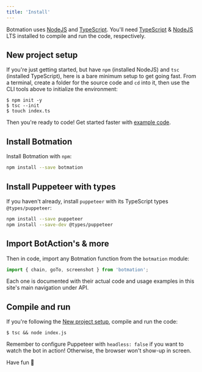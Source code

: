 ```yaml
---
title: 'Install'
---
```


Botmation uses [NodeJS](http://nodejs.org/) and [TypeScript](https://www.typescriptlang.org/). You'll need [TypeScript](https://www.npmjs.com/package/typescript) & [NodeJS](http://nodejs.org/) LTS installed to compile and run the code, respectively.

## New project setup

If you're just getting started, but have `npm` (installed NodeJS) and `tsc` (installed TypeScript), here is a bare minimum setup to get going fast. From a terminal, create a folder for the source code and `cd` into it, then use the CLI tools above to initialize the environment:
```
$ npm init -y
$ tsc --init
$ touch index.ts
```
Then you're ready to code! Get started faster with [example code](/examples).

## Install Botmation

Install Botmation with `npm`:

```bash
npm install --save botmation
```

## Install Puppeteer with types

If you haven't already, install `puppeteer` with its TypeScript types `@types/puppeteer`:

```bash
npm install --save puppeteer 
npm install --save-dev @types/puppeteer
```

## Import BotAction's & more

Then in code, import any Botmation function from the `botmation` module:
```typescript
import { chain, goTo, screenshot } from 'botmation';
```

Each one is documented with their actual code and usage examples in this site's main navigation under API.

## Compile and run

If you're following the [New project setup](#new-project-setup), compile and run the code:
```
$ tsc && node index.js
```

Remember to configure Puppeteer with `headless: false` if you want to watch the bot in action! Otherwise, the browser won't show-up in screen.

Have fun 🚀